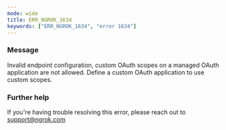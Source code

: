 ```yaml
---
mode: wide
title: ERR_NGROK_1634
keywords: ["ERR_NGROK_1634", "error 1634"]
---
```



### Message

Invalid endpoint configuration, custom OAuth scopes on a managed OAuth application are not allowed. Define a custom OAuth application to use custom scopes.

<ErrorDetails />

### Further help

If you're having trouble resolving this error, please reach out to [support@ngrok.com](mailto:support@ngrok.com?subject=Help%20with%20ERR_NGROK_1634)
